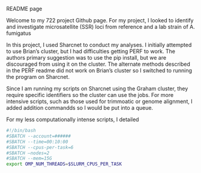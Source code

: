 README page

Welcome to my 722 project Github page. For my project, I looked to identify and investigate microsatellite (SSR) loci from reference and a lab strain of A. fumigatus


In this project, I used Sharcnet to conduct my analyses. I initially attempted to use Brian's cluster, but I had difficulties getting PERF to work. The authors primary suggestion was to use the pip install, but we are discouraged from using it on the cluster. The alternate methods described in the PERF readme did not work on Brian's cluster so I switched to running the program on Sharcnet. 

Since I am running my scripts on Sharcnet using the Graham cluster, they require specific identifiers so the cluster can use the jobs. For more intensive scripts, such as those used for trimmoatic or genome alignment, I added addition commandds so I would be put into a queue.

For my less computationally intense scripts, I detailed

```bash
#!/bin/bash
#SBATCH --account=######
#SBATCH --time=00:10:00
#SBATCH --cpus-per-task=6
#SBATCH —nodes=2
#SBATCH --mem=15G
export OMP_NUM_THREADS=$SLURM_CPUS_PER_TASK
```

